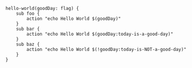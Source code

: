 ```clidsl title=mapping-flags.cli
hello-world(goodDay: flag) {
    sub foo {
        action "echo Hello World $(goodDay)"
    }
    sub bar {
        action "echo Hello World $(goodDay:today-is-a-good-day)"
    }
    sub baz {
        action "echo Hello World $(!goodDay:today-is-NOT-a-good-day)"
    }
}
```